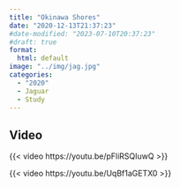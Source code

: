 ```yaml
---
title: "Okinawa Shores"
date: "2020-12-13T21:37:23"
#date-modified: "2023-07-10T20:37:23"
#draft: true
format: 
  html: default
image: "../img/jag.jpg"
categories:
  - "2020"
  - Jaguar
  - Study
---
```


## Video

{{< video https://youtu.be/pFliRSQIuwQ >}}

{{< video https://youtu.be/UqBf1aGETX0 >}}


